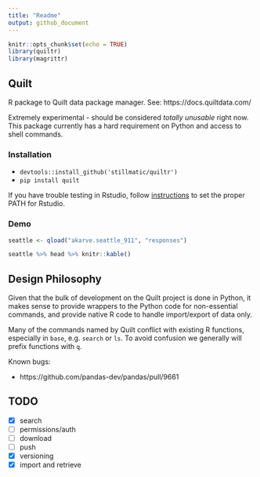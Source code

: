 ```yaml
---
title: "Readme"
output: github_document
---
```


```r
knitr::opts_chunk$set(echo = TRUE)
library(quiltr)
library(magrittr)
```

## Quilt

R package to Quilt data package manager. See: https://docs.quiltdata.com/

Extremely experimental - should be considered *totally unusable* right now. This package currently has a hard requirement on Python and access to shell commands.

### Installation

* `devtools::install_github('stillmatic/quiltr')`
* `pip install quilt`
<!-- * `devtools::install_github('apache/spark', ref='master', subdir='R/pkg')` -->

If you have trouble testing in Rstudio, follow [instructions](https://stackoverflow.com/questions/31121645/rstudio-shows-a-different-path-variable) to set the proper PATH for Rstudio.

### Demo

```r
seattle <- qload("akarve.seattle_911", "responses")
```

```r
seattle %>% head %>% knitr::kable()
```

## Design Philosophy

Given that the bulk of development on the Quilt project is done in Python, it makes sense to provide wrappers to the Python code for non-essential commands, and provide native R code to handle import/export of data only.

Many of the commands named by Quilt conflict with existing R functions, especially in `base`, e.g. `search` or `ls`. To avoid confusion we generally will prefix functions with `q`. 

Known bugs:

* https://github.com/pandas-dev/pandas/pull/9661


## TODO

* [X] search
* [ ] permissions/auth
* [ ] download
* [ ] push
* [X] versioning
* [X] import and retrieve 
